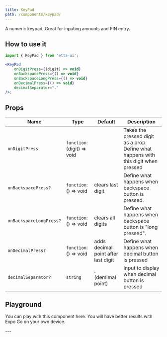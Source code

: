 ```yaml
---
title: KeyPad
path: /components/keypad/
---
```


A numeric keypad. Great for inputing amounts and PIN entry.

## How to use it

```jsx
import { KeyPad } from 'etta-ui';

<KeyPad 
    onDigitPress={(digit) => void}
    onBackspacePress={() => void}
    onBackspaceLongPress={() => void}
    onDecimalPress={() => void}
    decimalSeparator="."
/>;
```

## Props

<div className='table-responsive'>

| Name           | Type                                   | Default   | Description                                                        |
| -------------- | -------------------------------------- | --------- | ------------------------------------------------------------------ |
| `onDigitPress`     | `function`: (digit) => void        |           | Takes the pressed digit as a prop. Define what happens with this digit when pressed           |
| `onBackspacePress?` | `function`: () => void            | clears last digit | Define what happens when backspace button is pressed. |
| `onBackspaceLongPress?`     | `function`: () => void    | clears all digits | Define what happens when backspace button is "long pressed". |
| `onDecimalPress?`     | `function`: () => void          | adds decimal point after last digit | Define what happens when decimal button is pressed |
| `decimalSeparator?`   | `string`                        | . (demimal point) | Input to display when decimal button is pressed  |

</div>

## Playground

You can play with this component here. You will have better results with Expo Go on your own device.

<div
  data-snack-id="@rukundo/keypad-example"
  data-snack-platform="web"
  data-snack-preview="true"
  data-snack-theme="light"
  data-snack-loading="lazy"
  className="snack-player">
</div>
---
